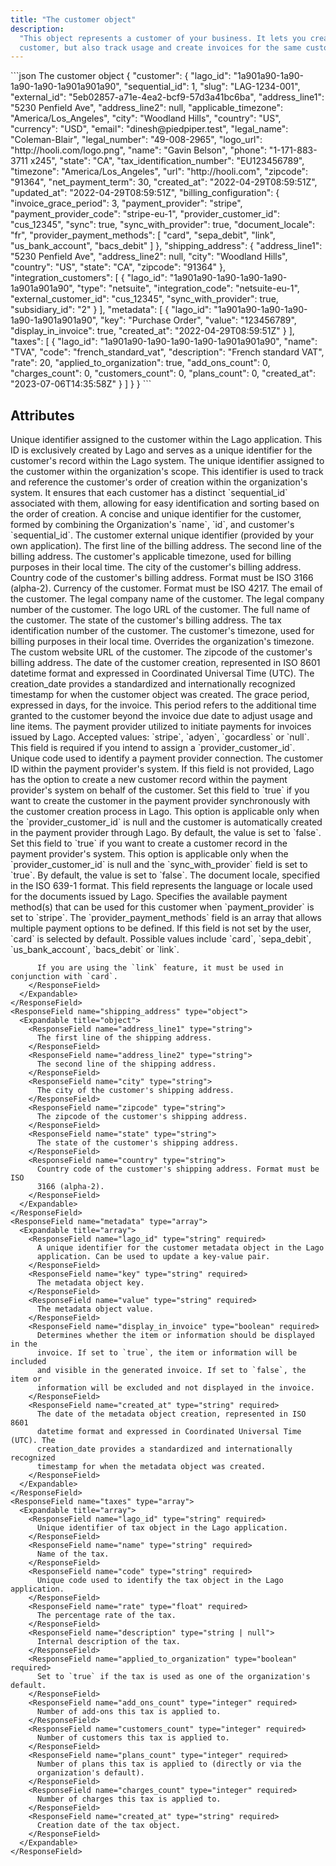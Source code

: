 ```yaml
---
title: "The customer object"
description:
  "This object represents a customer of your business. It lets you create or update a
  customer, but also track usage and create invoices for the same customer."
---
```


<RequestExample>
```json The customer object
{
  "customer": {
    "lago_id": "1a901a90-1a90-1a90-1a90-1a901a901a90",
    "sequential_id": 1,
    "slug": "LAG-1234-001",
    "external_id": "5eb02857-a71e-4ea2-bcf9-57d3a41bc6ba",
    "address_line1": "5230 Penfield Ave",
    "address_line2": null,
    "applicable_timezone": "America/Los_Angeles",
    "city": "Woodland Hills",
    "country": "US",
    "currency": "USD",
    "email": "dinesh@piedpiper.test",
    "legal_name": "Coleman-Blair",
    "legal_number": "49-008-2965",
    "logo_url": "http://hooli.com/logo.png",
    "name": "Gavin Belson",
    "phone": "1-171-883-3711 x245",
    "state": "CA",
    "tax_identification_number": "EU123456789",
    "timezone": "America/Los_Angeles",
    "url": "http://hooli.com",
    "zipcode": "91364",
    "net_payment_term": 30,
    "created_at": "2022-04-29T08:59:51Z",
    "updated_at": "2022-04-29T08:59:51Z",
    "billing_configuration": {
      "invoice_grace_period": 3,
      "payment_provider": "stripe",
      "payment_provider_code": "stripe-eu-1",
      "provider_customer_id": "cus_12345",
      "sync": true,
      "sync_with_provider": true,
      "document_locale": "fr",
      "provider_payment_methods": [
        "card",
        "sepa_debit",
        "link",
        "us_bank_account",
        "bacs_debit"
      ]
    },
    "shipping_address": {
      "address_line1": "5230 Penfield Ave",
      "address_line2": null,
      "city": "Woodland Hills",
      "country": "US",
      "state": "CA",
      "zipcode": "91364"
    },
    "integration_customers": [
      {
        "lago_id": "1a901a90-1a90-1a90-1a90-1a901a901a90",
        "type": "netsuite",
        "integration_code": "netsuite-eu-1",
        "external_customer_id": "cus_12345",
        "sync_with_provider": true,
        "subsidiary_id": "2"
      }
    ],
    "metadata": [
      {
        "lago_id": "1a901a90-1a90-1a90-1a90-1a901a901a90",
        "key": "Purchase Order",
        "value": "123456789",
        "display_in_invoice": true,
        "created_at": "2022-04-29T08:59:51Z"
      }
    ],
    "taxes": [
      {
        "lago_id": "1a901a90-1a90-1a90-1a90-1a901a901a90",
        "name": "TVA",
        "code": "french_standard_vat",
        "description": "French standard VAT",
        "rate": 20,
        "applied_to_organization": true,
        "add_ons_count": 0,
        "charges_count": 0,
        "customers_count": 0,
        "plans_count": 0,
        "created_at": "2023-07-06T14:35:58Z"
      }
    ]
  }
}
```
</RequestExample>

## Attributes

<ResponseField name="customer" type="object">
  <Expandable title="object" defaultOpen="true">
    <ResponseField name="lago_id" type="string" required>
      Unique identifier assigned to the customer within the Lago application.
      This ID is exclusively created by Lago and serves as a unique identifier
      for the customer's record within the Lago system.
    </ResponseField>
    <ResponseField name="sequential_id" type="integer" required>
      The unique identifier assigned to the customer within the organization's
      scope. This identifier is used to track and reference the customer's order
      of creation within the organization's system. It ensures that each
      customer has a distinct `sequential_id` associated with them, allowing for
      easy identification and sorting based on the order of creation.
    </ResponseField>
    <ResponseField name="slug" type="string" required>
      A concise and unique identifier for the customer, formed by combining the
      Organization's `name`, `id`, and customer's `sequential_id`.
    </ResponseField>
    <ResponseField name="external_id" type="string">
      The customer external unique identifier (provided by your own
      application).
    </ResponseField>
    <ResponseField name="address_line1" type="string">
      The first line of the billing address.
    </ResponseField>
    <ResponseField name="address_line2" type="string">
      The second line of the billing address.
    </ResponseField>
    <ResponseField name="applicable_timezone" type="string" required>
      The customer's applicable timezone, used for billing purposes in their
      local time.
    </ResponseField>
    <ResponseField name="city" type="string">
      The city of the customer's billing address.
    </ResponseField>
    <ResponseField name="country" type="string">
      Country code of the customer's billing address. Format must be ISO 3166
      (alpha-2).
    </ResponseField>
    <ResponseField name="currency" type="string">
      Currency of the customer. Format must be ISO 4217.
    </ResponseField>
    <ResponseField name="email" type="string">
      The email of the customer.
    </ResponseField>
    <ResponseField name="legal_name" type="string">
      The legal company name of the customer.
    </ResponseField>
    <ResponseField name="legal_number" type="string">
      The legal company number of the customer.
    </ResponseField>
    <ResponseField name="logo_url" type="string">
      The logo URL of the customer.
    </ResponseField>
    <ResponseField name="name" type="string">
      The full name of the customer.
    </ResponseField>
    <ResponseField name="state" type="string">
      The state of the customer's billing address.
    </ResponseField>
    <ResponseField name="tax_identification_number" type="string">
      The tax identification number of the customer.
    </ResponseField>
    <ResponseField name="timezone" type="string">
      The customer's timezone, used for billing purposes in their local time.
      Overrides the organization's timezone.
    </ResponseField>
    <ResponseField name="url" type="string">
      The custom website URL of the customer.
    </ResponseField>
    <ResponseField name="zipcode" type="string">
      The zipcode of the customer's billing address.
    </ResponseField>
    <ResponseField name="created_at" type="string" required>
      The date of the customer creation, represented in ISO 8601 datetime format
      and expressed in Coordinated Universal Time (UTC). The creation_date
      provides a standardized and internationally recognized timestamp for when
      the customer object was created.
    </ResponseField>
    <ResponseField name="billing_configuration" type="object">
      <Expandable title="object">
        <ResponseField name="invoice_grace_period" type="integer">
          The grace period, expressed in days, for the invoice. This period
          refers to the additional time granted to the customer beyond the
          invoice due date to adjust usage and line items.
        </ResponseField>
        <ResponseField name="payment_provider" type="string">
          The payment provider utilized to initiate payments for invoices issued
          by Lago. Accepted values: `stripe`, `adyen`, `gocardless` or `null`.
          This field is required if you intend to assign a
          `provider_customer_id`.
        </ResponseField>
        <ResponseField name="payment_provider_code" type="string">
          Unique code used to identify a payment provider connection.
        </ResponseField>
        <ResponseField name="provider_customer_id" type="string">
          The customer ID within the payment provider's system. If this field is
          not provided, Lago has the option to create a new customer record
          within the payment provider's system on behalf of the customer.
        </ResponseField>
        <ResponseField name="sync" type="boolean">
          Set this field to `true` if you want to create the customer in the
          payment provider synchronously with the customer creation process in
          Lago. This option is applicable only when the `provider_customer_id`
          is null and the customer is automatically created in the payment
          provider through Lago. By default, the value is set to `false`.
        </ResponseField>
        <ResponseField name="sync_with_provider" type="boolean">
          Set this field to `true` if you want to create a customer record in
          the payment provider's system. This option is applicable only when the
          `provider_customer_id` is null and the `sync_with_provider` field is
          set to `true`. By default, the value is set to `false`.
        </ResponseField>
        <ResponseField name="document_locale" type="string">
          The document locale, specified in the ISO 639-1 format. This field
          represents the language or locale used for the documents issued by
          Lago.
        </ResponseField>
        <ResponseField name="provider_payment_methods" type="array">
          Specifies the available payment method(s) that can be used for this
          customer when `payment_provider` is set to `stripe`. The
          `provider_payment_methods` field is an array that allows multiple
          payment options to be defined. If this field is not set by the user,
          `card` is selected by default. Possible values include `card`,
          `sepa_debit`, `us_bank_account`, `bacs_debit` or `link`.
          
          If you are using the `link` feature, it must be used in conjunction with `card`.
        </ResponseField>
      </Expandable>
    </ResponseField>
    <ResponseField name="shipping_address" type="object">
      <Expandable title="object">
        <ResponseField name="address_line1" type="string">
          The first line of the shipping address.
        </ResponseField>
        <ResponseField name="address_line2" type="string">
          The second line of the shipping address.
        </ResponseField>
        <ResponseField name="city" type="string">
          The city of the customer's shipping address.
        </ResponseField>
        <ResponseField name="zipcode" type="string">
          The zipcode of the customer's shipping address.
        </ResponseField>
        <ResponseField name="state" type="string">
          The state of the customer's shipping address.
        </ResponseField>
        <ResponseField name="country" type="string">
          Country code of the customer's shipping address. Format must be ISO
          3166 (alpha-2).
        </ResponseField>
      </Expandable>
    </ResponseField>
    <ResponseField name="metadata" type="array">
      <Expandable title="array">
        <ResponseField name="lago_id" type="string" required>
          A unique identifier for the customer metadata object in the Lago
          application. Can be used to update a key-value pair.
        </ResponseField>
        <ResponseField name="key" type="string" required>
          The metadata object key.
        </ResponseField>
        <ResponseField name="value" type="string" required>
          The metadata object value.
        </ResponseField>
        <ResponseField name="display_in_invoice" type="boolean" required>
          Determines whether the item or information should be displayed in the
          invoice. If set to `true`, the item or information will be included
          and visible in the generated invoice. If set to `false`, the item or
          information will be excluded and not displayed in the invoice.
        </ResponseField>
        <ResponseField name="created_at" type="string" required>
          The date of the metadata object creation, represented in ISO 8601
          datetime format and expressed in Coordinated Universal Time (UTC). The
          creation_date provides a standardized and internationally recognized
          timestamp for when the metadata object was created.
        </ResponseField>
      </Expandable>
    </ResponseField>
    <ResponseField name="taxes" type="array">
      <Expandable title="array">
        <ResponseField name="lago_id" type="string" required>
          Unique identifier of tax object in the Lago application.
        </ResponseField>
        <ResponseField name="name" type="string" required>
          Name of the tax.
        </ResponseField>
        <ResponseField name="code" type="string" required>
          Unique code used to identify the tax object in the Lago application.
        </ResponseField>
        <ResponseField name="rate" type="float" required>
          The percentage rate of the tax.
        </ResponseField>
        <ResponseField name="description" type="string | null">
          Internal description of the tax.
        </ResponseField>
        <ResponseField name="applied_to_organization" type="boolean" required>
          Set to `true` if the tax is used as one of the organization's default.
        </ResponseField>
        <ResponseField name="add_ons_count" type="integer" required>
          Number of add-ons this tax is applied to.
        </ResponseField>
        <ResponseField name="customers_count" type="integer" required>
          Number of customers this tax is applied to.
        </ResponseField>
        <ResponseField name="plans_count" type="integer" required>
          Number of plans this tax is applied to (directly or via the
          organization's default).
        </ResponseField>
        <ResponseField name="charges_count" type="integer" required>
          Number of charges this tax is applied to.
        </ResponseField>
        <ResponseField name="created_at" type="string" required>
          Creation date of the tax object.
        </ResponseField>
      </Expandable>
    </ResponseField>
  </Expandable>
</ResponseField>

